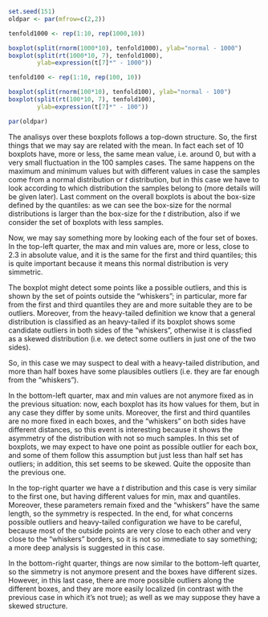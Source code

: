 ```r
set.seed(151)
oldpar <- par(mfrow=c(2,2))

tenfold1000 <- rep(1:10, rep(1000,10))

boxplot(split(rnorm(1000*10), tenfold1000), ylab="normal - 1000")
boxplot(split(rt(1000*10, 7), tenfold1000),
        ylab=expression(t[7]*" - 1000"))

tenfold100 <- rep(1:10, rep(100, 10))

boxplot(split(rnorm(100*10), tenfold100), ylab="normal - 100")
boxplot(split(rt(100*10, 7), tenfold100),
        ylab=expression(t[7]*" - 100")) 

par(oldpar)
```


The analisys over these boxplots follows a top-down structure. So, the first things that we may say are related with the mean. In fact each set of $10$ boxplots have, more or less, the same mean value, i.e. around $0$, but with a very small fluctuation in the $100$ samples cases. The same happens on the maximum and minimum values but with different values in case the samples come from a normal distribution or $t$ distribution, but in this case we have to look according to which distribution the samples belong to (more details will be given later). Last comment on the overall boxplots is about the box-size defined by the quantiles: as we can see the box-size for the normal distributions is larger than the box-size for the $t$ distribution, also if we consider the set of boxplots with less samples.

Now, we may say something more by looking each of the four set of boxes. In the top-left quarter, the max and min values are, more or less, close to $2.3$ in absolute value, and it is the same for the first and third quantiles; this is quite important because it means this normal distribution is very simmetric. 

The boxplot might detect some points like a possible outliers, and this is shown by the set of points outside the "whiskers"; in particular, more far from the first and third quantiles they are and more suitable they are to be outliers. Moreover, from the heavy-tailed definition we know that a general distribution is classified as an heavy-tailed if its boxplot shows some candidate outliers in both sides of the "whiskers", otherwise it is classfied as a skewed distribution (i.e. we detect some outliers in just one of the two sides).

So, in this case we may suspect to deal with a heavy-tailed distribution, and more than half boxes have some plausibles outliers (i.e. they are far enough from the "whiskers").

In the bottom-left quarter, max and min values are not anymore fixed as in the previous situation: now, each boxplot has its how values for them, but in any case they differ by some units. Moreover, the first and third quantiles are no more fixed in each boxes, and the "whiskers" on both sides have different distances, so this event is interesting because it shows the asymmetry of the distribution with not so much samples. In this set of boxplots, we may expect to have one point as possible outlier for each box, and some of them follow this assumption but just less than half set has outliers; in addition, this set seems to be skewed. Quite the opposite than the previous one.

In the top-right quarter we have a $t$ distribution and this case is very similar to the first one, but having different values for min, max and quantiles. Moreover, these parameters remain fixed and the "whiskers" have the same length, so the symmetry is respected. In the end, for what concerns possible outliers and heavy-tailed configuration we have to be careful, because most of the outside points are very close to each other and very close to the "whiskers" borders, so it is not so immediate to say something; a more deep analysis is suggested in this case.

In the bottom-right quarter, things are now similar to the bottom-left quarter, so the simmetry is not anymore present and the boxes have different sizes. However, in this last case, there are more possible outliers along the different boxes, and they are more easily localized (in contrast with the previous case in which it's not true); as well as we may suppose they have a skewed structure.
